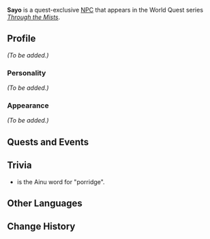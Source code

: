 {{Meta
<!-- REMOVE THIS TEMPLATE AFTER ADDING MISSING INFO -->
|missing_NPC_profile  = yes
}}
{{Character Infobox
|type             = Quest NPC
|deceased         = Past
|image            = NPC Sayo.png
|region           = Inazuma
}}
'''Sayo''' is a quest-exclusive [[NPC]] that appears in the World Quest series ''[[Through the Mists]]''.

==Profile==
<!-- detailed story/lore information goes here -->
''(To be added.)''

===Personality===
''(To be added.)''

===Appearance===
''(To be added.)''

==Quests and Events==
{{Quests and Events}}

==Trivia==
* {{Lang|"Sayo"|ain=サヨ|ain_rm=sayo}} is the Ainu word for "porridge".

==Other Languages==
{{Other Languages|default_hidden = 1
|en      = Sayo
|zhs     = 左世
|zhs_rm  = Zuǒshì
|zht     = 左世
|zht_rm  = Zuǒshì
|ja      = サヨ
|ja_rm   = Sayo
|ko      = 사요
|ko_rm   = Sayo
|es      = Sayo
|fr      = Sayo
|ru      = Саё
|th      = Sayo
|vi      = Sayo
|de      = Sayo
|id      = Sayo
|pt      = Sayo
|tr      = 
|it      = 
}}

==Change History==
{{Change History|2.2}}